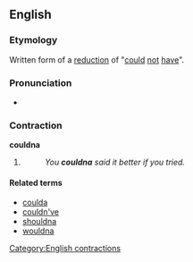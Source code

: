 ==English==

===Etymology===
Written form of a [[w:reduction (linguistics)|reduction]] of "[[could]] [[not]] [[have]]".

===Pronunciation===
* {{IPA|/ˈkʊdnə/}}

===Contraction===
'''couldna'''

# {{context|chiefly|slang|lang=en}} {{contraction of|[[could]] [[not]] [[have]]|lang=en}}
#: ''You '''couldna''' said it better if you tried.''

====Related terms====
* [[coulda]]
* [[couldn've]]
* [[shouldna]]
* [[wouldna]]

[[Category:English contractions]]